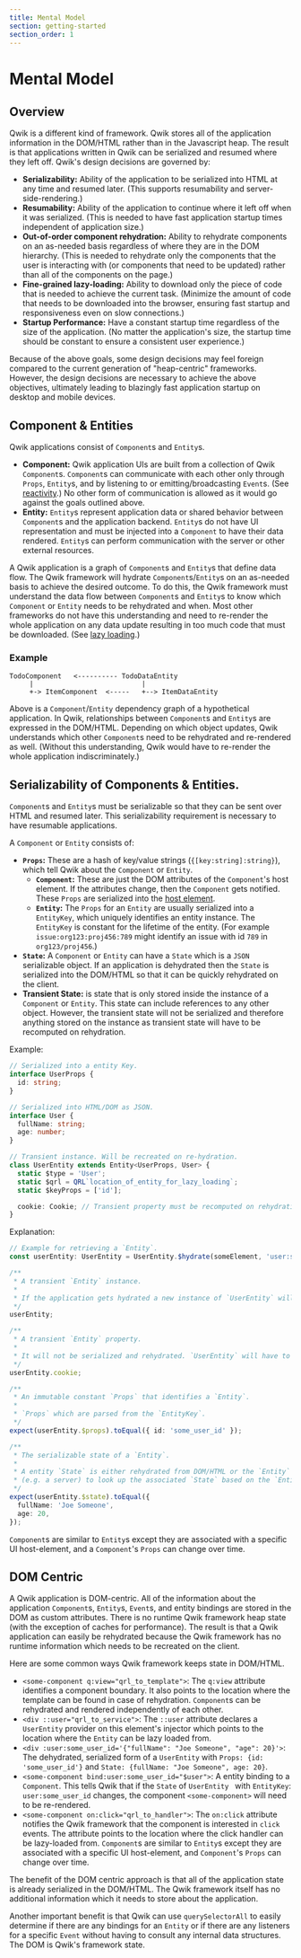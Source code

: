 ```yaml
---
title: Mental Model
section: getting-started
section_order: 1
---
```


# Mental Model

## Overview

Qwik is a different kind of framework. Qwik stores all of the application information in the DOM/HTML rather than in the Javascript heap. The result is that applications written in Qwik can be serialized and resumed where they left off. Qwik's design decisions are governed by:

- **Serializability:** Ability of the application to be serialized into HTML at any time and resumed later. (This supports resumability and server-side-rendering.)
- **Resumability:** Ability of the application to continue where it left off when it was serialized. (This is needed to have fast application startup times independent of application size.)
- **Out-of-order component rehydration:** Ability to rehydrate components on an as-needed basis regardless of where they are in the DOM hierarchy. (This is needed to rehydrate only the components that the user is interacting with (or components that need to be updated) rather than all of the components on the page.)
- **Fine-grained lazy-loading:** Ability to download only the piece of code that is needed to achieve the current task. (Minimize the amount of code that needs to be downloaded into the browser, ensuring fast startup and responsiveness even on slow connections.)
- **Startup Performance:** Have a constant startup time regardless of the size of the application. (No matter the application's size, the startup time should be constant to ensure a consistent user experience.)

Because of the above goals, some design decisions may feel foreign compared to the current generation of "heap-centric" frameworks. However, the design decisions are necessary to achieve the above objectives, ultimately leading to blazingly fast application startup on desktop and mobile devices.

## Component & Entities

Qwik applications consist of `Component`s and `Entity`s.

- **Component:** Qwik application UIs are built from a collection of Qwik `Component`s. `Component`s can communicate with each other only through `Props`, `Entity`s, and by listening to or emitting/broadcasting `Event`s. (See [reactivity](./REACTIVITY.md).) No other form of communication is allowed as it would go against the goals outlined above.
- **Entity:** `Entity`s represent application data or shared behavior between `Component`s and the application backend. `Entity`s do not have UI representation and must be injected into a `Component` to have their data rendered. `Entity`s can perform communication with the server or other external resources.

A Qwik application is a graph of `Component`s and `Entity`s that define data flow. The Qwik framework will hydrate `Component`s/`Entity`s on an as-needed basis to achieve the desired outcome. To do this, the Qwik framework must understand the data flow between `Component`s and `Entity`s to know which `Component` or `Entity` needs to be rehydrated and when. Most other frameworks do not have this understanding and need to re-render the whole application on any data update resulting in too much code that must be downloaded. (See [lazy loading](./LAZY_LOADING.md).)

### Example

```
TodoComponent   <---------- TodoDataEntity
     |                           |
     +-> ItemComponent  <-----   +--> ItemDataEntity
```

Above is a `Component`/`Entity` dependency graph of a hypothetical application. In Qwik, relationships between `Component`s and `Entity`s are expressed in the DOM/HTML. Depending on which object updates, Qwik understands which other `Component`s need to be rehydrated and re-rendered as well. (Without this understanding, Qwik would have to re-render the whole application indiscriminately.)

## Serializability of Components & Entities.

`Component`s and `Entity`s must be serializable so that they can be sent over HTML and resumed later. This serializability requirement is necessary to have resumable applications.

A `Component` or `Entity` consists of:

- **`Props`:** These are a hash of key/value strings (`{[key:string]:string}`), which tell Qwik about the `Component` or `Entity`.
  - **`Component`:** These are just the DOM attributes of the `Component`'s host element. If the attributes change, then the `Component` gets notified. These `Props` are serialized into the [host element](./HOST_ELEMENT.md).
  - **`Entity`:** The `Props` for an `Entity` are usually serialized into a `EntityKey`, which uniquely identifies an entity instance. The `EntityKey` is constant for the lifetime of the entity. (For example `issue:org123:proj456:789` might identify an issue with id `789` in `org123/proj456`.)
- **`State`:** A `Component` or `Entity` can have a `State` which is a `JSON` serializable object. If an application is dehydrated then the `State` is serialized into the DOM/HTML so that it can be quickly rehydrated on the client.
- **Transient State:** is state that is only stored inside the instance of a `Component` or `Entity`. This state can include references to any other object. However, the transient state will not be serialized and therefore anything stored on the instance as transient state will have to be recomputed on rehydration.

Example:

```typescript
// Serialized into a entity Key.
interface UserProps {
  id: string;
}

// Serialized into HTML/DOM as JSON.
interface User {
  fullName: string;
  age: number;
}

// Transient instance. Will be recreated on re-hydration.
class UserEntity extends Entity<UserProps, User> {
  static $type = 'User';
  static $qrl = QRL`location_of_entity_for_lazy_loading`;
  static $keyProps = ['id'];

  cookie: Cookie; // Transient property must be recomputed on rehydration
}
```

Explanation:

```typescript
// Example for retrieving a `Entity`.
const userEntity: UserEntity = UserEntity.$hydrate(someElement, 'user:some_user_id');

/**
 * A transient `Entity` instance.
 *
 * If the application gets hydrated a new instance of `UserEntity` will be created.
 */
userEntity;

/**
 * A transient `Entity` property.
 *
 * It will not be serialized and rehydrated. `UserEntity` will have to recompute it.
 */
userEntity.cookie;

/**
 * An immutable constant `Props` that identifies a `Entity`.
 *
 * `Props` which are parsed from the `EntityKey`.
 */
expect(userEntity.$props).toEqual({ id: 'some_user_id' });

/**
 * The serializable state of a `Entity`.
 *
 * A entity `State` is either rehydrated from DOM/HTML or the `Entity` can communicate with an external resource
 * (e.g. a server) to look up the associated `State` based on the `EntityKey`.
 */
expect(userEntity.$state).toEqual({
  fullName: 'Joe Someone',
  age: 20,
});
```

`Component`s are similar to `Entity`s except they are associated with a specific UI host-element, and a `Component`'s `Props` can change over time.

## DOM Centric

A Qwik application is DOM-centric. All of the information about the application `Component`s, `Entity`s, `Event`s, and entity bindings are stored in the DOM as custom attributes. There is no runtime Qwik framework heap state (with the exception of caches for performance). The result is that a Qwik application can easily be rehydrated because the Qwik framework has no runtime information which needs to be recreated on the client.

Here are some common ways Qwik framework keeps state in DOM/HTML.

- `<some-component q:view="qrl_to_template">`: The `q:view` attribute identifies a component boundary. It also points to the location where the template can be found in case of rehydration. `Component`s can be rehydrated and rendered independently of each other.
- `<div ::user="qrl_to_service">`: The `::user` attribute declares a `UserEntity` provider on this element's injector which points to the location where the `Entity` can be lazy loaded from.
- `<div :user:some_user_id='{"fullName": "Joe Someone", "age": 20}'>`: The dehydrated, serialized form of a `UserEntity` with `Props: {id: 'some_user_id'}` and `State: {fullName: "Joe Someone", age: 20}`.
- `<some-component bind:user:some_user_id="$user">`: A entity binding to a `Component`. This tells Qwik that if the `State` of `UserEntity ` with `EntityKey`: `user:some_user_id` changes, the component `<some-component>` will need to be re-rendered.
- `<some-component on:click="qrl_to_handler">`: The `on:click` attribute notifies the Qwik framework that the component is interested in `click` events. The attribute points to the location where the click handler can be lazy-loaded from.
  `Component`s are similar to `Entity`s except they are associated with a specific UI host-element, and `Component`'s `Props` can change over time.

The benefit of the DOM centric approach is that all of the application state is already serialized in the DOM/HTML. The Qwik framework itself has no additional information which it needs to store about the application.

Another important benefit is that Qwik can use `querySelectorAll` to easily determine if there are any bindings for an `Entity` or if there are any listeners for a specific `Event` without having to consult any internal data structures. The DOM is Qwik's framework state.
